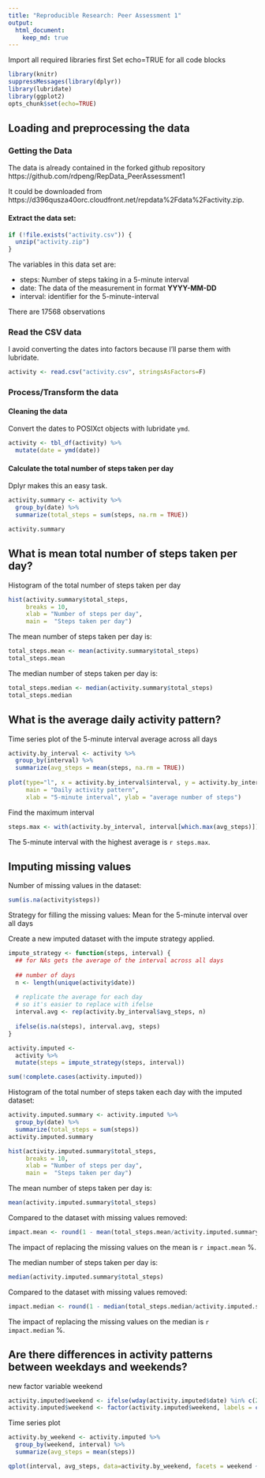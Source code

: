 ```yaml
---
title: "Reproducible Research: Peer Assessment 1"
output: 
  html_document:
    keep_md: true
---
```


Import all required libraries first
Set echo=TRUE for all code blocks
```r
library(knitr)
suppressMessages(library(dplyr))
library(lubridate)
library(ggplot2)
opts_chunk$set(echo=TRUE)
```


## Loading and preprocessing the data

### Getting the Data
The data is already contained in the forked github repository
https://github.com/rdpeng/RepData_PeerAssessment1

It could be downloaded from https://d396qusza40orc.cloudfront.net/repdata%2Fdata%2Factivity.zip.

#### Extract the data set:
```r
if (!file.exists("activity.csv")) {
  unzip("activity.zip")
}
```

The variables in this data set are:

- steps: Number of steps taking in a 5-minute interval
- date: The data of the measurement in format **YYYY-MM-DD**
- interval: identifier for the 5-minute-interval

There are 17568 observations

### Read the CSV data
I avoid converting the dates into factors because I'll parse them with lubridate.
```r
activity <- read.csv("activity.csv", stringsAsFactors=F)
```

### Process/Transform the data

#### Cleaning the data
Convert the dates to POSIXct objects with lubridate `ymd`.
```r
activity <- tbl_df(activity) %>%
  mutate(date = ymd(date))
```

#### Calculate the total number of steps taken per day
Dplyr makes this an easy task.
```r
activity.summary <- activity %>%
  group_by(date) %>%
  summarize(total_steps = sum(steps, na.rm = TRUE))

activity.summary
```

## What is mean total number of steps taken per day?
Histogram of the total number of steps taken per day
```r
hist(activity.summary$total_steps, 
     breaks = 10,
     xlab = "Number of steps per day", 
     main =  "Steps taken per day")
```

The mean number of steps taken per day is:
```r
total_steps.mean <- mean(activity.summary$total_steps)
total_steps.mean
```

The median number of steps taken per day is:
```r
total_steps.median <- median(activity.summary$total_steps)
total_steps.median
```

## What is the average daily activity pattern?

Time series plot of the 5-minute interval average across all days
```r
activity.by_interval <- activity %>%
  group_by(interval) %>%
  summarize(avg_steps = mean(steps, na.rm = TRUE))
  
plot(type="l", x = activity.by_interval$interval, y = activity.by_interval$avg_steps,
     main = "Daily activity pattern",
     xlab = "5-minute interval", ylab = "average number of steps")
```

Find the maximum interval
```r
steps.max <- with(activity.by_interval, interval[which.max(avg_steps)])
```

The 5-minute interval with the highest average is `r steps.max`.

## Imputing missing values

Number of missing values in the dataset:
```r
sum(is.na(activity$steps))
```

Strategy for filling the missing values:
Mean for the 5-minute interval over all days

Create a new imputed dataset with the impute strategy applied.
```r
impute_strategy <- function(steps, interval) {
  ## for NAs gets the average of the interval across all days
  
  ## number of days
  n <- length(unique(activity$date)) 
  
  # replicate the average for each day
  # so it's easier to replace with ifelse
  interval.avg <- rep(activity.by_interval$avg_steps, n)
  
  ifelse(is.na(steps), interval.avg, steps)
}

activity.imputed <-
  activity %>%
  mutate(steps = impute_strategy(steps, interval))

sum(!complete.cases(activity.imputed))
```

Histogram of the total number of steps taken each day
with the imputed dataset:
```r
activity.imputed.summary <- activity.imputed %>%
  group_by(date) %>%
  summarize(total_steps = sum(steps))
activity.imputed.summary

hist(activity.imputed.summary$total_steps, 
     breaks = 10,
     xlab = "Number of steps per day", 
     main =  "Steps taken per day")
```

The mean number of steps taken per day is:
```r
mean(activity.imputed.summary$total_steps)
```

Compared to the dataset with missing values removed:
```r
impact.mean <- round(1 - mean(total_steps.mean/activity.imputed.summary$total_steps), 2)
```
The impact of replacing the missing values on the mean is `r impact.mean` %.


The median number of steps taken per day is:
```r
median(activity.imputed.summary$total_steps)
```

Compared to the dataset with missing values removed:
```r
impact.median <- round(1 - median(total_steps.median/activity.imputed.summary$total_steps), 2)
```
The impact of replacing the missing values on the median is `r impact.median` %.

## Are there differences in activity patterns between weekdays and weekends?

new factor variable weekend
```r
activity.imputed$weekend <- ifelse(wday(activity.imputed$date) %in% c(2:5), 1, 0)
activity.imputed$weekend <- factor(activity.imputed$weekend, labels = c("Weekend", "Weekday"))
````

Time series plot
```r
activity.by_weekend <- activity.imputed %>%
  group_by(weekend, interval) %>%
  summarize(avg_steps = mean(steps))

qplot(interval, avg_steps, data=activity.by_weekend, facets = weekend ~ ., geom = "line") + ylab("Average Steps") + xlab("5-minute interval")
```
